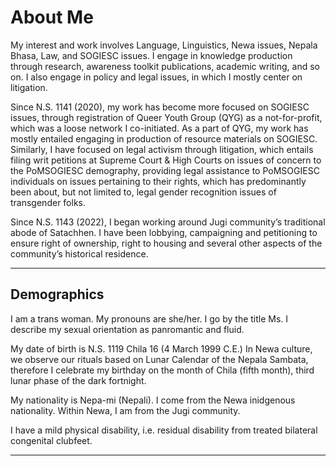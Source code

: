# About Me

My interest and work involves Language, Linguistics, Newa issues, Nepala Bhasa, Law, and SOGIESC issues. I engage in knowledge production through research, awareness toolkit publications, academic writing, and so on. I also engage in policy and legal issues, in which I mostly center on litigation.

Since N.S. 1141 (2020), my work has become more focused on SOGIESC issues, through registration of Queer Youth Group (QYG) as a not-for-profit, which was a loose network I co-initiated. As a part of QYG, my work has mostly entailed engaging in production of resource materials on SOGIESC. Similarly, I have focused on legal activism through litigation, which entails filing writ petitions at Supreme Court & High Courts on issues of concern to the PoMSOGIESC demography, providing legal assistance to PoMSOGIESC individuals on issues pertaining to their rights, which has predominantly been about, but not limited to, legal gender recognition issues of transgender folks.

Since N.S. 1143 (2022), I began working around Jugi community’s traditional abode of Satachhen. I have been lobbying, campaigning and petitioning to ensure right of ownership, right to housing and several other aspects of the community’s historical residence.

---

## Demographics
I am a trans woman. My pronouns are she/her. I go by the title Ms. I describe my sexual orientation as panromantic and fluid.

My date of birth is N.S. 1119 Chila 16 (4 March 1999 C.E.) In Newa culture, we observe our rituals based on Lunar Calendar of the Nepala Sambata, therefore I celebrate my birthday on the month of Chila (fifth month), third lunar phase of the dark fortnight.

My nationality is Nepa-mi (Nepali). I come from the Newa inidgenous nationality. Within Newa, I am from the Jugi community.

I have a mild physical disability, i.e. residual disability from treated bilateral congenital clubfeet.

---
